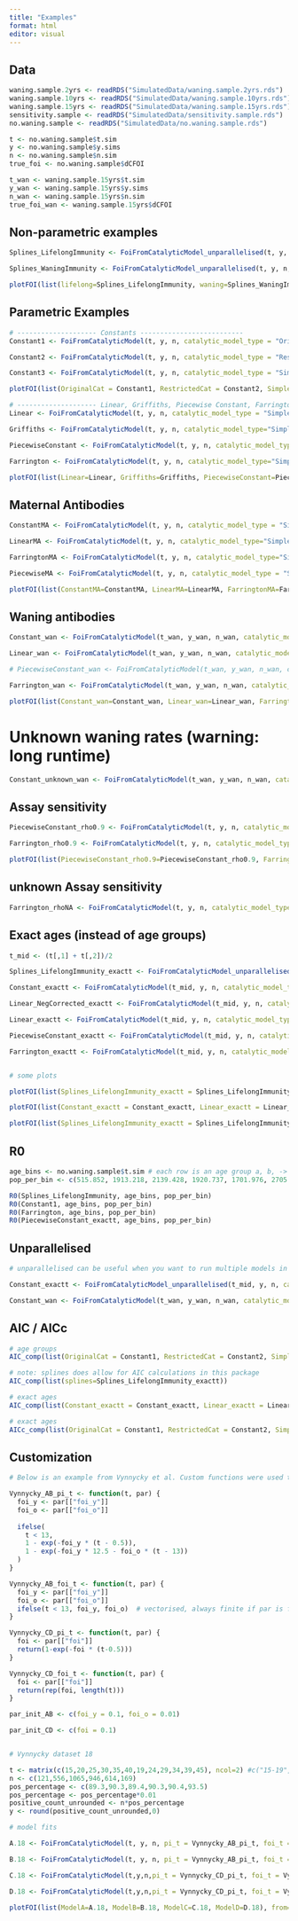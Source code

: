 ```yaml
---
title: "Examples"
format: html
editor: visual
---
```


## Data
```r
waning.sample.2yrs <- readRDS("SimulatedData/waning.sample.2yrs.rds")
waning.sample.10yrs <- readRDS("SimulatedData/waning.sample.10yrs.rds")
waning.sample.15yrs <- readRDS("SimulatedData/waning.sample.15yrs.rds")
sensitivity.sample <- readRDS("SimulatedData/sensitivity.sample.rds")
no.waning.sample <- readRDS("SimulatedData/no.waning.sample.rds")

t <- no.waning.sample$t.sim
y <- no.waning.sample$y.sims
n <- no.waning.sample$n.sim
true_foi <- no.waning.sample$dCFOI

t_wan <- waning.sample.15yrs$t.sim
y_wan <- waning.sample.15yrs$y.sims
n_wan <- waning.sample.15yrs$n.sim
true_foi_wan <- waning.sample.15yrs$dCFOI
```

## Non-parametric examples
```r
Splines_LifelongImmunity <- FoiFromCatalyticModel_unparallelised(t, y, n, catalytic_model_type = "SimpleCatalytic", foi_functional_form = "Splines", boot_num=100)

Splines_WaningImmunity <- FoiFromCatalyticModel_unparallelised(t, y, n, catalytic_model_type = "WaningImmunity", foi_functional_form = "Splines", boot_num=100, model_fixed_params = list(w=1/15))

plotFOI(list(lifelong=Splines_LifelongImmunity, waning=Splines_WaningImmunity), from=0, to=60, true_foi = list(foi=true_foi, t=t))
```

## Parametric Examples
```r
# -------------------- Constants --------------------------
Constant1 <- FoiFromCatalyticModel(t, y, n, catalytic_model_type = "OriginalCatalytic", foi_functional_form = "Constant")

Constant2 <- FoiFromCatalyticModel(t, y, n, catalytic_model_type = "RestrictedCatalytic", foi_functional_form = "Constant", model_fixed_params = list(k=0.9, l=0.9), lower=0, upper=1)

Constant3 <- FoiFromCatalyticModel(t, y, n, catalytic_model_type = "SimpleCatalytic", foi_functional_form = "Constant", lower = 0, upper = 1)

plotFOI(list(OriginalCat = Constant1, RestrictedCat = Constant2, SimpleCat = Constant3), from=0, to=60, confint = TRUE, true_foi = list(foi=true_foi, t=t))

# -------------------- Linear, Griffiths, Piecewise Constant, Farrington  --------------------------
Linear <- FoiFromCatalyticModel(t, y, n, catalytic_model_type = "SimpleCatalytic_NegativeCorrected", foi_functional_form = "Linear", boot_num=2, lower=c(-0.1, 0), upper=c(0.1,0.2)) # linear is sensitive to bounds!

Griffiths <- FoiFromCatalyticModel(t, y, n, catalytic_model_type="SimpleCatalytic", foi_functional_form = "Griffiths", lower=c(-1, -400), upper=c(0,0), model_fixed_params = list(tau=1), boot_num=2) # sensitive to bounds

PiecewiseConstant <- FoiFromCatalyticModel(t, y, n, catalytic_model_type="SimpleCatalytic", foi_functional_form = "PiecewiseConstant", model_fixed_params = list(upper_cutoffs = c(5,10,60)), boot_num=2)

Farrington <- FoiFromCatalyticModel(t, y, n, catalytic_model_type="SimpleCatalytic", foi_functional_form = "Farringtons", boot_num=2, lower=c(0, 0, 0)) # put in lower bounds

plotFOI(list(Linear=Linear, Griffiths=Griffiths, PiecewiseConstant=PiecewiseConstant, Farrington=Farrington), from=0, to=60, true_foi = list(foi=true_foi, t=t))
```

## Maternal Antibodies
```r
ConstantMA <- FoiFromCatalyticModel(t, y, n, catalytic_model_type = "SimpleCatalytic", foi_functional_form = "Constant", lower = 0, upper = 1, tau=1, boot_num=2)

LinearMA <- FoiFromCatalyticModel(t, y, n, catalytic_model_type="SimpleCatalytic_NegativeCorrected", foi_functional_form = "Linear", tau=1, lower=c(-0.006, 0), upper=c(0.001,0.2), boot_num=2)

FarringtonMA <- FoiFromCatalyticModel(t, y, n, catalytic_model_type="SimpleCatalytic", foi_functional_form = "Farringtons", lower = c(0,0,0), upper=c(1,1,1), tau=1, boot_num=2) # sensitive to bounds

PiecewiseMA <- FoiFromCatalyticModel(t, y, n, catalytic_model_type = "SimpleCatalytic", foi_functional_form = "PiecewiseConstant", tau=1, model_fixed_params = list(upper_cutoffs = c(5,10,60)), boot_num=2)

plotFOI(list(ConstantMA=ConstantMA, LinearMA=LinearMA, FarringtonMA=FarringtonMA, PiecewiseMA=PiecewiseMA), from=0, to=60, true_foi = list(foi=true_foi, t=t))
```
## Waning antibodies
```r
Constant_wan <- FoiFromCatalyticModel(t_wan, y_wan, n_wan, catalytic_model_type = "WaningImmunity", foi_functional_form = "Constant", model_fixed_params = list(w=1/15), lower=0, upper = 1, boot_num=2)

Linear_wan <- FoiFromCatalyticModel(t_wan, y_wan, n_wan, catalytic_model_type = "WaningImmunity", foi_functional_form = "Linear", model_fixed_params = list(w=1/15), lower=c(-0.1, 0), upper = c(0, 0.3), boot_num=2)

# PiecewiseConstant_wan <- FoiFromCatalyticModel(t_wan, y_wan, n_wan, catalytic_model_type="WaningImmunity", foi_functional_form = "PiecewiseConstant", model_fixed_params = list(upper_cutoffs = c(5,10,60), w=1/15), boot_num=2)

Farrington_wan <- FoiFromCatalyticModel(t_wan, y_wan, n_wan, catalytic_model_type="WaningImmunity", foi_functional_form = "Farringtons",model_fixed_params = list(w=1/15), boot_num=2, lower=c(0, 0, 0)) # put in lower bounds

plotFOI(list(Constant_wan=Constant_wan, Linear_wan=Linear_wan, Farrington_wan=Farrington_wan), from=0, to=60, true_foi = list(foi=true_foi_wan, t=t_wan))
```
# Unknown waning rates (warning: long runtime)
```r
Constant_unknown_wan <- FoiFromCatalyticModel(t_wan, y_wan, n_wan, catalytic_model_type = "WaningImmunity", foi_functional_form = "Constant", model_fixed_params = list(w=NA), lower=0, upper = 5, boot_num=2)
```

## Assay sensitivity
```r
PiecewiseConstant_rho0.9 <- FoiFromCatalyticModel(t, y, n, catalytic_model_type="SimpleCatalytic", foi_functional_form = "PiecewiseConstant", model_fixed_params = list(upper_cutoffs = c(5,10,60)), rho=0.9, boot_num=2)

Farrington_rho0.9 <- FoiFromCatalyticModel(t, y, n, catalytic_model_type="SimpleCatalytic", foi_functional_form = "Farringtons", lower=c(0, 0, 0), rho=0.9, boot_num=2) # put in lower bounds

plotFOI(list(PiecewiseConstant_rho0.9=PiecewiseConstant_rho0.9, Farrington_rho0.9=Farrington_rho0.9), from=0, to=60, true_foi = list(foi=true_foi, t=t))
```

## unknown Assay sensitivity
```r
Farrington_rhoNA <- FoiFromCatalyticModel(t, y, n, catalytic_model_type="SimpleCatalytic", foi_functional_form = "Farringtons", lower=c(0, 0, 0), rho=NA, boot_num=2) # put in lower bounds
```

## Exact ages (instead of age groups)
```r
t_mid <- (t[,1] + t[,2])/2

Splines_LifelongImmunity_exactt <- FoiFromCatalyticModel_unparallelised(t_mid, y, n, catalytic_model_type = "SimpleCatalytic", foi_functional_form = "Splines")

Constant_exactt <- FoiFromCatalyticModel(t_mid, y, n, catalytic_model_type = "SimpleCatalytic", foi_functional_form = "Constant", lower = 0, upper = 1)

Linear_NegCorrected_exactt <- FoiFromCatalyticModel(t_mid, y, n, catalytic_model_type = "SimpleCatalytic_NegativeCorrected", foi_functional_form = "Linear", lower=c(-0.1, 0), upper=c(0.1,0.2), boot_num=100) # linear is sensitive to bounds!Reduced boot_num for shorter runtime

Linear_exactt <- FoiFromCatalyticModel(t_mid, y, n, catalytic_model_type = "SimpleCatalytic", foi_functional_form = "Linear", lower=c(-0.1, 0), upper=c(0.1,0.2), boot_num=100) # linear is sensitive to bounds!

PiecewiseConstant_exactt <- FoiFromCatalyticModel(t_mid, y, n, catalytic_model_type="SimpleCatalytic", foi_functional_form = "PiecewiseConstant", model_fixed_params = list(upper_cutoffs = c(5,10,60)))

Farrington_exactt <- FoiFromCatalyticModel(t_mid, y, n, catalytic_model_type="SimpleCatalytic", foi_functional_form = "Farringtons", lower=c(0, 0, 0), upper=c(4,4,4)) # sensitive to bounds


# some plots

plotFOI(list(Splines_LifelongImmunity_exactt = Splines_LifelongImmunity_exactt, Constant_exactt = Constant_exactt, Linear_exactt = Linear_exactt ,Linear_NegCorrected_exactt = Linear_NegCorrected_exactt, PiecewiseConstant_exact=PiecewiseConstant_exactt, Farrington_exactt=Farrington_exactt), from=0, to=60, true_foi = list(foi=true_foi, t=t))

plotFOI(list(Constant_exactt = Constant_exactt, Linear_exactt = Linear_exactt,Linear_NegCorrected_exactt = Linear_NegCorrected_exactt, PiecewiseConstant_exact=PiecewiseConstant_exactt, Farrington_exactt=Farrington_exactt), from=0, to=60, confint=TRUE, true_foi = list(foi=true_foi, t=t))

plotFOI(list(Splines_LifelongImmunity_exactt = Splines_LifelongImmunity_exactt), from=0, to=60, confint=TRUE, true_foi = list(foi=true_foi, t=t))
```
## R0
```r
age_bins <- no.waning.sample$t.sim # each row is an age group a, b, -> [a,b)
pop_per_bin <- c(515.852, 1913.218, 2139.428, 1920.737, 1701.976, 2705.607, 2116.874, 1559.692, 2345.608)

R0(Splines_LifelongImmunity, age_bins, pop_per_bin)
R0(Constant1, age_bins, pop_per_bin)
R0(Farrington, age_bins, pop_per_bin)
R0(PiecewiseConstant_exactt, age_bins, pop_per_bin)
```

## Unparallelised

```r
# unparallelised can be useful when you want to run multiple models in parallel and rather than parallelising within each model fit. It is also useful for tracking how far you are in the bootstrap fits, as a message is printed each time a model is fit to a bootstrap sample

Constant_exactt <- FoiFromCatalyticModel_unparallelised(t_mid, y, n, catalytic_model_type = "SimpleCatalytic", foi_functional_form = "Constant", lower = 0, upper = 1)

Constant_wan <- FoiFromCatalyticModel(t_wan, y_wan, n_wan, catalytic_model_type = "WaningImmunity", foi_functional_form = "Constant", model_fixed_params = list(w=1/15), lower=0, upper = 1, boot_num=4) # in these situations it can be nice to track how far along the run is, because model fitting takes a long time
```

## AIC / AICc
```r
# age groups
AIC_comp(list(OriginalCat = Constant1, RestrictedCat = Constant2, SimpleCat = Constant3, Linear=Linear, Griffiths=Griffiths, PiecewiseConstant=PiecewiseConstant, Farrington=Farrington))

# note: splines does allow for AIC calculations in this package
AIC_comp(list(splines=Splines_LifelongImmunity_exactt))

# exact ages
AIC_comp(list(Constant_exactt = Constant_exactt, Linear_exactt = Linear_exactt,Linear_NegCorrected_exactt = Linear_NegCorrected_exactt, PiecewiseConstant_exact=PiecewiseConstant_exactt, Farrington_exactt=Farrington_exactt))

# exact ages
AICc_comp(list(OriginalCat = Constant1, RestrictedCat = Constant2, SimpleCat = Constant3, Linear=Linear, Griffiths=Griffiths, PiecewiseConstant=PiecewiseConstant, Farrington=Farrington))

```

## Customization
```r
# Below is an example from Vynnycky et al. Custom functions were used to replicate their work. Notice that, although the data is age group data, one does not need to provide a group_pi or group_foi function. The integration is handled internally by the FoiFromCatalyticModel function. However, if one would like to avoid integration and provide closed forms for the mean seroprevalence (group_pi) or mean force of infection (group_foi) over an interval, it is best to provide these functions for efficiency.

Vynnycky_AB_pi_t <- function(t, par) {
  foi_y <- par[["foi_y"]]
  foi_o <- par[["foi_o"]]
  
  ifelse(
    t < 13,
    1 - exp(-foi_y * (t - 0.5)),
    1 - exp(-foi_y * 12.5 - foi_o * (t - 13))
  )
}

Vynnycky_AB_foi_t <- function(t, par) {
  foi_y <- par[["foi_y"]]
  foi_o <- par[["foi_o"]]
  ifelse(t < 13, foi_y, foi_o)  # vectorised, always finite if par is finite
}

Vynnycky_CD_pi_t <- function(t, par) {
  foi <- par[["foi"]]
  return(1-exp(-foi * (t-0.5)))
}

Vynnycky_CD_foi_t <- function(t, par) {
  foi <- par[["foi"]]
  return(rep(foi, length(t)))
}

par_init_AB <- c(foi_y = 0.1, foi_o = 0.01)

par_init_CD <- c(foi = 0.1)


# Vynnycky dataset 18

t <- matrix(c(15,20,25,30,35,40,19,24,29,34,39,45), ncol=2) #c("15-19","20-24","25-29","30-34","35-39","40-45")
n <- c(121,556,1065,946,614,169)
pos_percentage <- c(89.3,90.3,89.4,90.3,90.4,93.5)
pos_percentage <- pos_percentage*0.01
positive_count_unrounded <- n*pos_percentage
y <- round(positive_count_unrounded,0)

# model fits

A.18 <- FoiFromCatalyticModel(t, y, n, pi_t = Vynnycky_AB_pi_t, foi_t = Vynnycky_AB_foi_t, lower = c(0, 0), upper=c(1, 1), rho=NA, boot_num=1000, par_init=par_init_AB)

B.18 <- FoiFromCatalyticModel(t, y, n, pi_t = Vynnycky_AB_pi_t, foi_t = Vynnycky_AB_foi_t, lower = c(0, 0), upper=c(1, 1), rho=1, boot_num=1000, par_init=par_init_AB)

C.18 <- FoiFromCatalyticModel(t,y,n,pi_t = Vynnycky_CD_pi_t, foi_t = Vynnycky_CD_foi_t, rho=NA, par_init=par_init_CD, lower=c(0), upper=c(1), boot_num=1000)

D.18 <- FoiFromCatalyticModel(t,y,n,pi_t = Vynnycky_CD_pi_t, foi_t = Vynnycky_CD_foi_t, rho=1, par_init=par_init_CD, lower=c(0), upper=c(1), boot_num=1000)

plotFOI(list(ModelA=A.18, ModelB=B.18, ModelC=C.18, ModelD=D.18), from=0, to=45) # note model B is on top of model A. They yield identical results in this case
```
